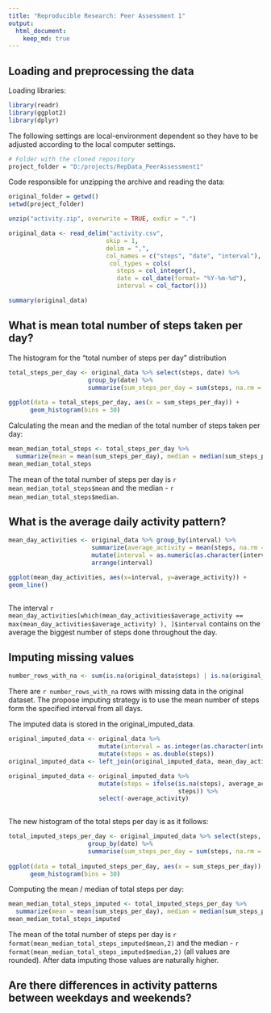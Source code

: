 ```yaml
---
title: "Reproducible Research: Peer Assessment 1"
output: 
  html_document:
    keep_md: true
---
```



## Loading and preprocessing the data

Loading libraries:

```r
library(readr)
library(ggplot2)
library(dplyr)
```

The following settings are local-environment dependent so they have to be 
adjusted according to the local computer settings.

```r

# Folder with the cloned repository
project_folder = "D:/projects/RepData_PeerAssessment1"

```

Code responsible for unzipping the archive and reading the data:

```r

original_folder = getwd()
setwd(project_folder)

unzip("activity.zip", overwrite = TRUE, exdir = ".")

original_data <- read_delim("activity.csv", 
                           skip = 1,
                           delim = ",",
                           col_names = c("steps", "date", "interval"),
                            col_types = cols(
                              steps = col_integer(),
                              date = col_date(format= "%Y-%m-%d"),
                              interval = col_factor()))

summary(original_data)
```


## What is mean total number of steps taken per day?

The histogram for the "total number of steps per day" distribution

```r

total_steps_per_day <- original_data %>% select(steps, date) %>% 
                      group_by(date) %>%
                      summarise(sum_steps_per_day = sum(steps, na.rm = TRUE)) 
                      
ggplot(data = total_steps_per_day, aes(x = sum_steps_per_day)) + 
      geom_histogram(bins = 30)

```



Calculating the mean and the median of the total number of steps taken per day:

```r
mean_median_total_steps <- total_steps_per_day %>%
  summarize(mean = mean(sum_steps_per_day), median = median(sum_steps_per_day))
mean_median_total_steps
```

The mean of the total number of steps per day is `r mean_median_total_steps$mean`
and the median -  `r mean_median_total_steps$median`.

## What is the average daily activity pattern?

```r

mean_day_activities <- original_data %>% group_by(interval) %>%
                       summarize(average_activity = mean(steps, na.rm = TRUE)) %>%
                       mutate(interval = as.numeric(as.character(interval))) %>%
                       arrange(interval)

ggplot(mean_day_activities, aes(x=interval, y=average_activity)) +
geom_line()
 
```


The interval `r mean_day_activities[which(mean_day_activities$average_activity == max(mean_day_activities$average_activity) ), ]$interval`  contains on the 
average the biggest number of steps done throughout the day.


## Imputing missing values

```r
number_rows_with_na <- sum(is.na(original_data$steps) | is.na(original_data$date) | is.na(original_data$interval))
```

There are `r number_rows_with_na` rows with missing data in the original dataset.
The propose imputing strategy is to use the mean number of steps form the specified interval from all days. 

The imputed data is stored in the original_imputed_data. 
```r
original_imputed_data <- original_data %>%
                         mutate(interval = as.integer(as.character(interval))) %>%
                         mutate(steps = as.double(steps))
original_imputed_data <- left_join(original_imputed_data, mean_day_activities, by="interval")

original_imputed_data <- original_imputed_data %>% 
                         mutate(steps = ifelse(is.na(steps), average_activity, 
                                               steps)) %>%
                         select(-average_activity)
                         
```

The new histogram of the total steps per day is as it follows:

```r


total_imputed_steps_per_day <- original_imputed_data %>% select(steps, date) %>% 
                      group_by(date) %>%
                      summarise(sum_steps_per_day = sum(steps, na.rm = TRUE)) 
                      
ggplot(data = total_imputed_steps_per_day, aes(x = sum_steps_per_day)) + 
      geom_histogram(bins = 30)
```

Computing the mean / median of total steps per day: 

```r
mean_median_total_steps_imputed <- total_imputed_steps_per_day %>%
  summarize(mean = mean(sum_steps_per_day), median = median(sum_steps_per_day))
mean_median_total_steps_imputed
```


The mean of the total number of steps per day is `r format(mean_median_total_steps_imputed$mean,2)`
and the median -  `r format(mean_median_total_steps_imputed$median,2)` (all values are rounded). After data imputing
those values are naturally higher. 

## Are there differences in activity patterns between weekdays and weekends?
